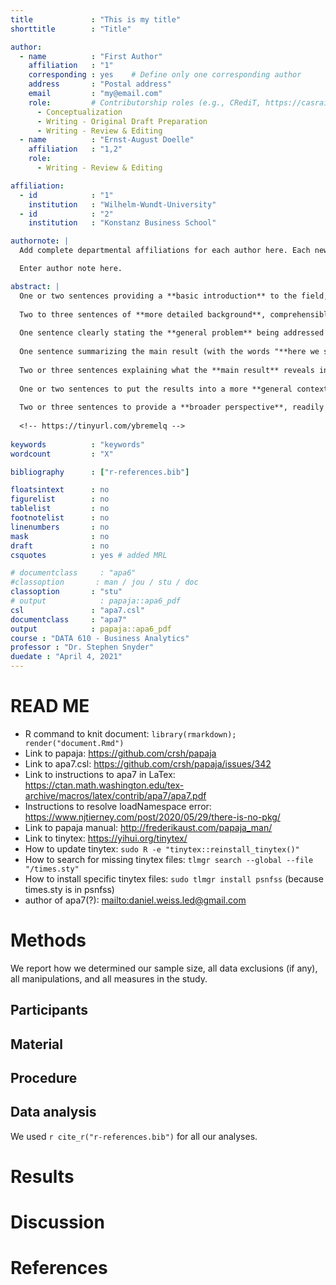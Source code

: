 ```yaml
---
title             : "This is my title"
shorttitle        : "Title"

author: 
  - name          : "First Author"
    affiliation   : "1"
    corresponding : yes    # Define only one corresponding author
    address       : "Postal address"
    email         : "my@email.com"
    role:         # Contributorship roles (e.g., CRediT, https://casrai.org/credit/)
      - Conceptualization
      - Writing - Original Draft Preparation
      - Writing - Review & Editing
  - name          : "Ernst-August Doelle"
    affiliation   : "1,2"
    role:
      - Writing - Review & Editing

affiliation:
  - id            : "1"
    institution   : "Wilhelm-Wundt-University"
  - id            : "2"
    institution   : "Konstanz Business School"

authornote: |
  Add complete departmental affiliations for each author here. Each new line herein must be indented, like this line.

  Enter author note here.

abstract: |
  One or two sentences providing a **basic introduction** to the field,  comprehensible to a scientist in any discipline.
  
  Two to three sentences of **more detailed background**, comprehensible  to scientists in related disciplines.
  
  One sentence clearly stating the **general problem** being addressed by  this particular study.
  
  One sentence summarizing the main result (with the words "**here we show**" or their equivalent).
  
  Two or three sentences explaining what the **main result** reveals in direct comparison to what was thought to be the case previously, or how the  main result adds to previous knowledge.
  
  One or two sentences to put the results into a more **general context**.
  
  Two or three sentences to provide a **broader perspective**, readily comprehensible to a scientist in any discipline.
  
  <!-- https://tinyurl.com/ybremelq -->
  
keywords          : "keywords"
wordcount         : "X"

bibliography      : ["r-references.bib"]

floatsintext      : no
figurelist        : no
tablelist         : no
footnotelist      : no
linenumbers       : no
mask              : no
draft             : no
csquotes          : yes # added MRL

# documentclass     : "apa6"
#classoption       : man / jou / stu / doc
classoption       : "stu"
# output            : papaja::apa6_pdf
csl               : "apa7.csl"
documentclass     : "apa7"
output            : papaja::apa6_pdf
course : "DATA 610 - Business Analytics"
professor : "Dr. Stephen Snyder"
duedate : "April 4, 2021"
---
```


# READ ME

-   R command to knit document: `library(rmarkdown); render("document.Rmd")`
-   Link to papaja: <https://github.com/crsh/papaja>
-   Link to apa7.csl: <https://github.com/crsh/papaja/issues/342>
-   Link to instructions to apa7 in LaTex: <https://ctan.math.washington.edu/tex-archive/macros/latex/contrib/apa7/apa7.pdf>
-   Instructions to resolve loadNamespace error: <https://www.njtierney.com/post/2020/05/29/there-is-no-pkg/>
-   Link to papaja manual: <http://frederikaust.com/papaja_man/>
-   Link to tinytex: <https://yihui.org/tinytex/>
-   How to update tinytex: `sudo R -e "tinytex::reinstall_tinytex()"`
-   How to search for missing tinytex files: `tlmgr search --global --file "/times.sty"`
-   How to install specific tinytex files: `sudo tlmgr install psnfss` (because times.sty is in psnfss)
-   author of apa7(?): [mailto:daniel.weiss.led\@gmail.com](mailto:daniel.weiss.led@gmail.com){.uri}

# Methods

We report how we determined our sample size, all data exclusions (if any), all manipulations, and all measures in the study. <!-- 21-word solution (Simmons, Nelson & Simonsohn, 2012; retrieved from http://ssrn.com/abstract=2160588) -->

## Participants

## Material

## Procedure

## Data analysis

We used `r cite_r("r-references.bib")` for all our analyses.

# Results

# Discussion

\newpage

# References

```{=tex}
\begingroup
\setlength{\parindent}{-0.5in}
\setlength{\leftskip}{0.5in}
```
::: {#refs custom-style="Bibliography"}
:::

\endgroup
